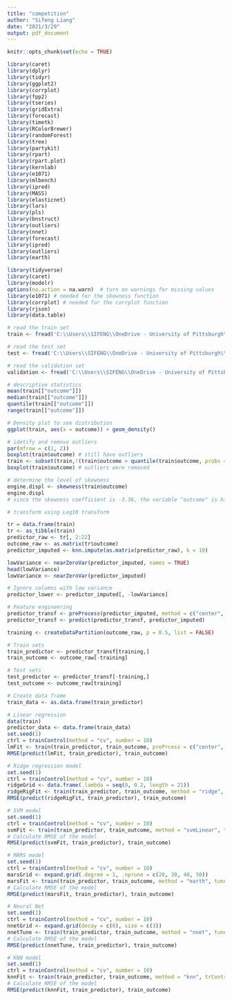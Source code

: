 ```yaml
---
title: "competition"
author: "Sifeng Liang"
date: "2021/3/29"
output: pdf_document
---
```


```r
knitr::opts_chunk$set(echo = TRUE)
```

```r
library(caret)
library(dplyr)
library(tidyr)
library(ggplot2)
library(corrplot)
library(fpp2)
library(tseries)
library(gridExtra)
library(forecast)
library(timetk)
library(RColorBrewer)
library(randomForest)
library(tree)
library(partykit)
library(rpart)
library(rpart.plot)
library(kernlab)
library(e1071)
library(mlbench)
library(ipred)
library(MASS)
library(elasticnet)
library(lars)
library(pls)
library(bnstruct)
library(outliers)
library(nnet)
library(forecast)
library(ipred)
library(outliers)
library(earth)

library(tidyverse)
library(caret)
library(modelr)
options(na.action = na.warn)  # turn on warnings for missing values
library(e1071) # needed for the skewness function
library(corrplot) # needed for the corrplot function
library(rjson)
library(data.table)
```

```r
# read the train set
train <- fread('C:\\Users\\SIFENG\\OneDrive - University of Pittsburgh\\Desktop\\Pitt\\2021 Spring\\IE-2064 DATA SCIENCE\\Competition\\Data\\competition-train.csv', stringsAsFactors=F, nrows=N_read)

# read the test set
test <- fread('C:\\Users\\SIFENG\\OneDrive - University of Pittsburgh\\Desktop\\Pitt\\2021 Spring\\IE-2064 DATA SCIENCE\\Competition\\Data\\competition-test-x-values.csv', stringsAsFactors=F, nrows=N_read)

# read the validation set
validation <- fread('C:\\Users\\SIFENG\\OneDrive - University of Pittsburgh\\Desktop\\Pitt\\2021 Spring\\IE-2064 DATA SCIENCE\\Competition\\Data\\competition-validation.csv', stringsAsFactors=F, nrows=N_read)
```

```r
# descriptive statistics
mean(train[["outcome"]])
median(train[["outcome"]])
quantile(train[["outcome"]])
range(train[["outcome"]])
```

```r
# Density plot to see distribution
ggplot(train, aes(x = outcome)) + geom_density()
```

```r
# idetify and remove outliers
par(mfrow = c(1, 2))
boxplot(train$outcome) # still have outliers
train <- subset(train,!(train$outcome > quantile(train$outcome, probs = c(.01, .995))[2]) | train$outcome < quantile(train$outcome, probs = c(.01, .995))[1])
boxplot(train$outcome) # outliers were removed
```


```r
# determine the level of skewness
engine.displ <- skewness(train$outcome)
engine.displ
# since the skewness coefficient is -3.36, the variable "outcome" is highly left-skewed.

# transform using Log10 transform

```

```r
tr = data.frame(train)
tr <- as_tibble(train)
predictor_raw <- tr[, 2:22]
outcome_raw <- as.matrix(tr$outcome)
predictor_imputed <- knn.impute(as.matrix(predictor_raw), k = 10)
```


```r
lowVariance <- nearZeroVar(predictor_imputed, names = TRUE)
head(lowVariance)
lowVariance <- nearZeroVar(predictor_imputed)

# Ignore columns with low variance
predictor_lower <- predictor_imputed[, -lowVariance]
```


```r
# Feature engineering
predictor_transf <- preProcess(predictor_imputed, method = c("center", "scale", "BoxCox"))
predictor_transf <- predict(predictor_transf, predictor_imputed)
```

```r
training <- createDataPartition(outcome_raw, p = 0.5, list = FALSE)

# Train sets
train_predictor <- predictor_transf[training,]
train_outcome <- outcome_raw[-training]

# Test sets
test_predictor <- predictor_transf[-training,]
test_outcome <- outcome_raw[training]

# Create data frame
train_data <- as.data.frame(train_predictor)
```

```r
# Linear regression
data(train)
predictor_data <- data.frame(train_data)
set.seed(1)
ctrl = trainControl(method = "cv", number = 10)
lmFit <- train(train_predictor, train_outcome, prePrcess = c("center", "scale", "BoxCox"), method = "lm", trControl = ctrl)
RMSE(predict(lmFit, train_predictor), train_outcome)
```

```r
# Ridge regression model
set.seed(1)
ctrl = trainControl(method = "cv", number = 10)
ridgeGrid <- data.frame(.lambda = seq(0, 0.2, length = 21))
ridgeRigFit <- train(train_predictor, train_outcome, method = "ridge", tuneGrid = ridgeGrid, trControl = ctrl)
RMSE(predict(ridgeRigFit, train_predictor), train_outcome)
```

```r
# SVM model
set.seed(1)
ctrl = trainControl(method = "cv", number = 10)
svmFit <- train(train_predictor, train_outcome, method = "svmLinear", tuneLength = 8, epsilon = 0.01, trControl = ctrl)
# Calculate RMSE of the model
RMSE(predict(svmFit, train_predictor), train_outcome)
```

```r
# MARS model
set.seed(1)
ctrl = trainControl(method = "cv", number = 10)
marsGrid <- expand.grid(.degree = 1, .nprune = c(20, 30, 40, 50))
marsFit <- train(train_predictor, train_outcome, method = "earth", tuneGrid = marsGrid, trControl = ctrl)
# Calculate RMSE of the model
RMSE(predict(marsFit, train_predictor), train_outcome)
```

```r
# Neural Net
set.seed(1)
ctrl = trainControl(method = "cv", number = 10)
nnetGrid <- expand.grid(decay = c(0), size = c(3))
nnetTune <- train(train_predictor, train_outcome, method = "nnet", tuneGrid = nnetGrid, trControl = ctrl, linout = TRUE, trace = FALSE)
# Calculate RMSE of the model
RMSE(predict(nnetTune, train_predictor), train_outcome)
```

```r
# KNN model
set.seed(1)
ctrl = trainControl(method = "cv", number = 10)
knnFit <- train(train_predictor, train_outcome, method = "knn", trControl = ctrl, tuneLength = 15)
# Calculate RMSE of the model
RMSE(predict(knnFit, train_predictor), train_outcome)
```